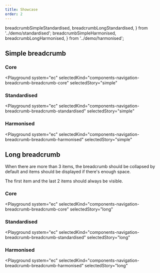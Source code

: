 ```yaml
---
title: Showcase
order: 2
---
```


  breadcrumbSimpleStandardised,
  breadcrumbLongStandardised,
} from '../demo/standardised';
  breadcrumbSimpleHarmonised,
  breadcrumbLongHarmonised,
} from '../demo/harmonised';

## Simple breadcrumb

### Core

<Playground
  system="ec"
  selectedKind="components-navigation-breadcrumb-breadcrumb-core"
  selectedStory="simple"
>
  <Html markup={breadcrumbSimpleCore} />
</Playground>

### Standardised

<Playground
  system="ec"
  selectedKind="components-navigation-breadcrumb-breadcrumb-standardised"
  selectedStory="simple"
>
  <Html markup={breadcrumbSimpleStandardised} />
</Playground>

### Harmonised

<Playground
  system="ec"
  selectedKind="components-navigation-breadcrumb-breadcrumb-harmonised"
  selectedStory="simple"
>
  <Html markup={breadcrumbSimpleHarmonised} />
</Playground>

## Long breadcrumb

When there are more than 3 items, the breadcrumb should be collapsed by default and items should be displayed if there's enough space.

The first item and the last 2 items should always be visible.

### Core

<Playground
  system="ec"
  selectedKind="components-navigation-breadcrumb-breadcrumb-core"
  selectedStory="long"
>
  <Html markup={breadcrumbLongCore} />
</Playground>

### Standardised

<Playground
  system="ec"
  selectedKind="components-navigation-breadcrumb-breadcrumb-standardised"
  selectedStory="long"
>
  <Html markup={breadcrumbLongStandardised} />
</Playground>

### Harmonised

<Playground
  system="ec"
  selectedKind="components-navigation-breadcrumb-breadcrumb-harmonised"
  selectedStory="long"
>
  <Html markup={breadcrumbLongHarmonised} />
</Playground>
